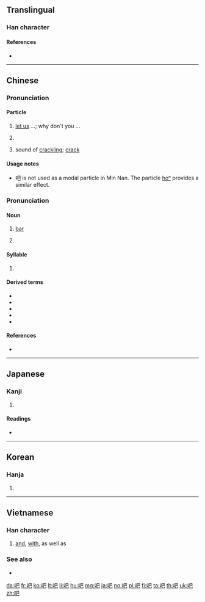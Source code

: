==Translingual==
{{stroke order|type=animate}}

===Han character===
{{Han char|rn=30|rad=口|as=04|sn=7|four=67017|canj=RAU|ids=⿰口巴}}

====References====
* {{Han ref|kx=0178.040|dkj=03341|dj=0395.120|hdz=10596.060|uh=5427|ud=21543|bh=A761|bd=42849}}

----

==Chinese==
{{zh-forms}}

===Pronunciation===
{{zh-pron
|m=ba
|c=baa6
|h=pfs=pâ
|mc=y
|oc=y
|cat=part
}}

====Particle====
{{zh-particle}}

# {{non-gloss definition|(used at the end of a sentence to indicate a suggested action; often used to express [[imperative mood]])}} [[let us]] ...; why don't you ... {{qualifier|emphatic final particle}}
#: {{zh-x|走 吧|'''let's''' go!}}
#: {{zh-x|你 有 時間 再 做 吧。|Do it when you have time.}}
#: {{zh-x|大家 去 工作 吧。|Get to work, everybody.}}
# {{non-gloss definition|(used at the end of a sentence used to concede a point)}}
#: {{zh-x|好 吧|alright!}}
# {{label|zh|onomatopoeia}} sound of [[crackling]]; [[crack]]

{{zh-cat|Beginning}}

====Usage notes====
* 吧 is not used as a modal particle in Min Nan. The particle [[ho͘ⁿ|ho{{lang|und|sc=Latinx|͘}}ⁿ]] provides a similar effect.

===Pronunciation===
{{zh-pron
|m=bā
|c=baa1
|h=pfs=pâ
|mn=pa
|cat=noun,syllables
}}

====Noun====
{{zh-noun}}

# {{label|zh|loanword}} [[bar]] {{qualifier|an establishment serving alcohol}}
# {{non-gloss definition|abbreviation for {{zh-l|貼吧|internet board}}}}

====Syllable====
{{head|zh|syllable}}

# {{non-gloss definition|[[transliteration]] for ''ba'' or ''bar''}}
#: {{zh-x|貼吧|internet board}}
#: {{zh-x|迪吧|diva}}

====Derived terms====
* {{zh-l|吧台|tr=bātái}}
* {{zh-l|迪吧}}
* {{zh-l|酒吧}}
* {{zh-l|貼吧}}
* {{zh-l|网吧}}

====References====
* {{cite-web
|url=http://203.64.42.21/iug/ungian/SoannTeng/chil/taihoa.asp
|title=吧
|work=On-line Taiwanese/Mandarin Dictionary (台文／華文線頂辭典)
|language=Taiwanese/English
|accessdate=2011-01-30}}

----

==Japanese==

===Kanji===
{{ja-kanji|grade=}}

# {{defn|lang=ja|sort=口04}}

====Readings====
* {{ja-readings|on=[[は]] (ha), [[へ]] (he)|kun=[[おおくちのさま]] (ookuchinosama)}}

----

==Korean==

===Hanja===
{{ko-hanja|hangeul=파|mr=p'a}}

# {{defn|lang=ko|sort=口04}}

----

==Vietnamese==

===Han character===
{{vi-hantu|[[và]], [[ba]], [[bơ]], [[vài]]}}

# [[and]], [[with]], as well as

===See also===
* {{l|vi|𡝕}}

[[da:吧]]
[[fr:吧]]
[[ko:吧]]
[[lt:吧]]
[[li:吧]]
[[hu:吧]]
[[mg:吧]]
[[ja:吧]]
[[no:吧]]
[[pl:吧]]
[[fi:吧]]
[[ta:吧]]
[[th:吧]]
[[uk:吧]]
[[zh:吧]]